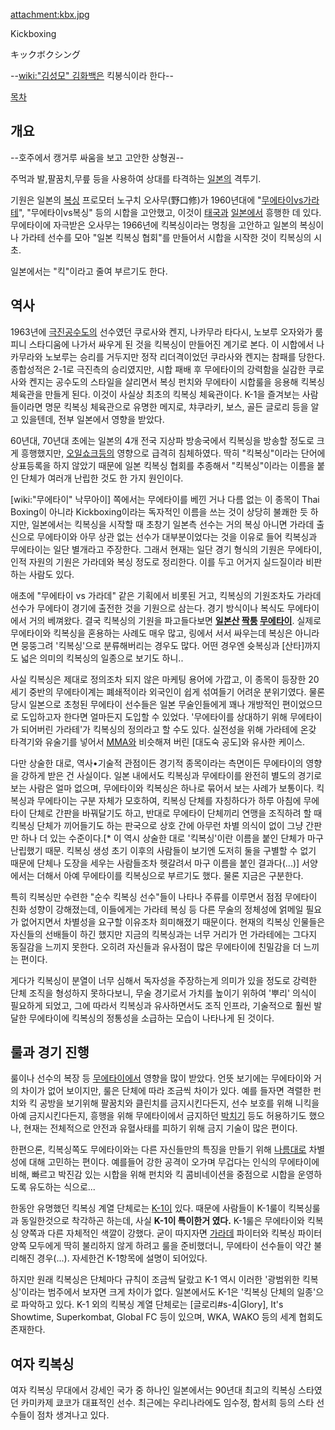 attachment:kbx.jpg

Kickboxing

キックボクシング

--[[wiki:"김성모" 김화백]]은 킥봉식이라 한다--

[[목차]]
== 개요 ==
--호주에서 캥거루 싸움을 보고 고안한 상형권--

주먹과 발,팔꿈치,무릎 등을 사용하여 상대를 타격하는 [[일본]]의 격투기.

기원은 일본의 [[복싱]] 프로모터 노구치 오사무(野口修)가 1960년대에 "[[무에타이]]vs[[가라테]]", "무에타이vs복싱" 등의 시합을 고안했고, 이것이 [[태국]]과 [[일본]]에서 흥행한 데 있다. 무에타이에 자극받은 오사무는 1966년에 킥복싱이라는 명칭을 고안하고 일본의 복싱이나 가라테 선수를 모아 "일본 킥복싱 협회"를 만들어서 시합을 시작한 것이 킥복싱의 시초.

일본에서는 "킥"이라고 줄여 부르기도 한다.
== 역사 ==
1963년에 [[극진공수도]]의 선수였던 쿠로사와 켄지, 나카무라 타다시, 노보루 오자와가 룸피니 스타디움에 나가서 싸우게 된 것을 킥복싱이 만들어진 계기로 본다. 이 시합에서 나카무라와 노보루는 승리를 거두지만 정작 리더격이었던 쿠라사와 켄지는 참패를 당한다. 종합성적은 2-1로 극진측의 승리였지만, 시합 패배 후 무에타이의 강력함을 실감한 쿠로사와 켄지는 공수도의 스타일을 살리면서 복싱 펀치와 무에타이 시합룰을 응용해 킥복싱 체육관을 만들게 된다. 이것이 사실상 최초의 킥복싱 체육관이다. K-1을 즐겨보는 사람들이라면 명문 킥복싱 체육관으로 유명한 메지로, 챠쿠라키, 보스, 골든 글로리 등을 알고 있을텐데, 전부 일본에서 영향을 받았다.

60년대, 70년대 초에는 일본의 4개 전국 지상파 방송국에서 킥복싱을 방송할 정도로 크게 흥행했지만, [[오일쇼크]]등의 영향으로 급격히 침체하였다. 딱히 "킥복싱"이라는 단어에 상표등록을 하지 않았기 때문에 일본 킥복싱 협회를 추종해서 "킥복싱"이라는 이름을 붙인 단체가 여러개 난립한 것도 한 가지 원인이다.

[wiki:"무에타이" 낙무아이] 쪽에서는 무에타이를 베낀 거나 다름 없는 이 종목이 Thai Boxing이 아니라 Kickboxing이라는 독자적인 이름을 쓰는 것이 상당히 불쾌한 듯 하지만, 일본에서는 킥복싱을 시작할 때 초창기 일본측 선수는 거의 복싱 아니면 가라데 출신으로 무에타이와 아무 상관 없는 선수가 대부분이었다는 것을 이유로 들어 킥복싱과 무에타이는 일단 별개라고 주장한다. 그래서 현재는 일단 경기 형식의 기원은 무에타이, 인적 자원의 기원은 가라데와 복싱 정도로 정리한다. 이를 두고 어거지 실드질이라 비판하는 사람도 있다. 

애초에 "무에타이 vs 가라데" 같은 기획에서 비롯된 거고, 킥복싱의 기원조차도 가라데 선수가 무에타이 경기에 출전한 것을 기원으로 삼는다. 경기 방식이나 복식도 무에타이에서 거의 베껴왔다. 결국 킥복싱의 기원을 파고들다보면 '''[[일본]]산 [[짝퉁]] [[무에타이]]'''. 실제로 무에타이와 킥복싱을 혼용하는 사례도 매우 많고, 링에서 서서 싸우는데 복싱은 아니라면 뭉뚱그려 '킥복싱'으로 분류해버리는 경우도 많다. 어떤 경우엔 슛복싱과 [산타]까지도 넓은 의미의 킥복싱의 일종으로 보기도 하니..

사실 킥복싱은 제대로 정의조차 되지 않은 마케팅 용어에 가깝고, 이 종목이 등장한 20세기 중반의 무에타이계는 폐쇄적이라 외국인이 쉽게 섞여들기 어려운 분위기였다. 물론 당시 일본으로 초청된 무에타이 선수들은 일본 무술인들에게 꽤나 개방적인 편이었으므로 도입하고자 한다면 얼마든지 도입할 수 있었다. '무에타이를 상대하기 위해 무에타이가 되어버린 가라테'가 킥복싱의 정의라고 할 수도 있다. 실전성을 위해 가라테에 온갖 타격기와 유술기를 넣어서 [[MMA]]와 비슷해져 버린 [대도숙 공도]와 유사한 케이스.

다만 상술한 대로, 역사•기술적 관점이든 경기적 종목이라는  측면이든 무에타이의 영향을 강하게 받은 건 사실이다. 일본 내에서도 킥복싱과 무에타이를 완전히 별도의 경기로 보는 사람은 얼마 없으며, 무에타이와 킥복싱은 하나로 묶어서 보는 사례가 보통이다. 킥복싱과 무에타이는 구분 자체가 모호하여, 킥복싱 단체를 자칭하다가 하루 아침에 무에타이 단체로 간판을 바꿔달기도 하고, 반대로 무에타이 단체끼리 연맹을 조직하려 할 때 킥복싱 단체가 끼어들기도 하는 판국으로 상호 간에 아무런 차별 의식이 없이 그냥 간판만 하나 더 있는 수준이다.[* 이 역시 상술한 대로 '킥복싱'이란 이름을 붙인 단체가 마구 난립했기 때문. 킥복싱 생성 초기 이후의 사람들이 보기엔 도저히 둘을 구별할 수 없기 때문에 단체나 도장을 세우는 사람들조차 헷갈려서 마구 이름을 붙인 결과다(...)] 서양에서는 더해서 아예 무에타이를 킥복싱으로 부르기도 했다. 물론 지금은 구분한다.

특히 킥복싱만 수련한 "순수 킥복싱 선수"들이 나타나 주류를 이루면서 점점 무에타이 친화 성향이 강해졌는데, 이들에게는 가라테 복싱 등 다른 무술의 정체성에 얽메일 필요가 없어지면서 차별성을 요구할 이유조차 희미해졌기 때문이다. 현재의 킥복싱 인물들은 자신들의 선배들이 하긴 했지만 지금의 킥복싱과는 너무 거리가 먼 가라테에는 그다지 동질감을 느끼지 못한다. 오히려 자신들과 유사점이 많은 무에타이에 친밀감을 더 느끼는 편이다.

게다가 킥복싱이 분열이 너무 심해서 독자성을 주장하는게 의미가 있을 정도로 강력한 단체 조직을 형성하지 못하다보니, 무술 경기로서 가치를 높이기 위하여 '뿌리' 의식이 필요하게 되었고, 그에 따라서 킥복싱과 유사하면서도 조직 인프라, 기술적으로 훨씬 발달한 무에타이에 킥복싱의 정통성을 소급하는 모습이 나타나게 된 것이다.

== 룰과 경기 진행 ==
룰이나 선수의 복장 등 [[무에타이]]에서 영향을 많이 받았다. 언뜻 보기에는 무에타이와 거의 차이가 없어 보이지만, 룰은 단체에 따라 조금씩 차이가 있다. 예를 들자면 격렬한 펀치와 킥 공방을 보기위해 팔꿈치와 클린치를 금지시킨다든지, 선수 보호를 위해 니킥을 아예 금지시킨다든지, 흥행을 위해 무에타이에서 금지하던 [[박치기]] 등도 허용하기도 했으나, 현재는 전체적으로 안전과 유혈사태를 피하기 위해 금지 기술이 많은 편이다.

한편으론, 킥복싱쪽도 무에타이와는 다른 자신들만의 특징을 만들기 위해 [[나름]]대로 차별성에 대해 고민하는 편이다. 예를들어 강한 공격이 오가며 무겁다는 인식의 무에타이에 비해, 빠르고 박진감 있는 시합을 위해 펀치와 킥 콤비네이션을 중점으로 시합을 운영하도록 유도하는 식으로...

한동안 유명했던 킥복싱 계열 단체로는 [[K-1]]이 있다. 때문에 사람들이 K-1룰이 킥복싱룰과 동일한것으로 착각하곤 하는데, 사실 '''K-1이 특이한거 였다.''' K-1룰은 무에타이와 킥복싱 양쪽과 다른 자체적인 색깔이 강했다. 굳이 따지자면 [[가라데]] 파이터와 킥복싱 파이터 양쪽 모두에게 딱히 불리하지 않게 하려고 룰을 준비했더니, 무에타이 선수들이 약간 불리해진 경우(...). 자세한건 K-1항목에 설명이 되어있다.

하지만 원래 킥복싱은 단체마다 규칙이 조금씩 달랐고 K-1 역시 이러한 '광범위한 킥복싱'이라는 범주에서 보자면 크게 차이가 없다. 일본에서도 K-1은 '킥복싱 단체의 일종'으로 파악하고 있다. K-1 외의 킥복싱 계열 단체로는 [글로리#s-4|Glory], It's Showtime, Superkombat, Global FC 등이 있으며, WKA, WAKO 등의 세계 협회도 존재한다.

== 여자 킥복싱 ==
여자 킥복싱 무대에서 강세인 국가 중 하나인 일본에서는 90년대 최고의 킥복싱 스타였던 카미카제 쿄코가 대표적인 선수. 최근에는 우리나라에도 임수정, 함서희 등의 스타 선수들이 점차 생겨나고 있다.

